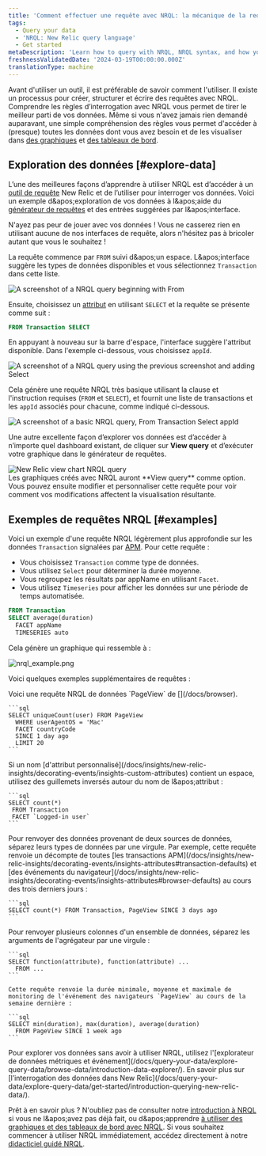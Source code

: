 ```yaml
---
title: 'Comment effectuer une requête avec NRQL: la mécanique de la requête'
tags:
  - Query your data
  - 'NRQL: New Relic query language'
  - Get started
metaDescription: 'Learn how to query with NRQL, NRQL syntax, and how you can explore your data.'
freshnessValidatedDate: '2024-03-19T00:00:00.000Z'
translationType: machine
---
```


Avant d'utiliser un outil, il est préférable de savoir comment l'utiliser. Il existe un processus pour créer, structurer et écrire des requêtes avec NRQL. Comprendre les règles d’interrogation avec NRQL vous permet de tirer le meilleur parti de vos données. Même si vous n'avez jamais rien demandé auparavant, une simple compréhension des règles vous permet d'accéder à (presque) toutes les données dont vous avez besoin et de les visualiser dans [des graphiques](/docs/query-your-data/explore-query-data/use-charts/use-your-charts) et [des tableaux de bord](/docs/query-your-data/explore-query-data/dashboards/introduction-dashboards).

## Exploration des données [#explore-data]

L’une des meilleures façons d’apprendre à utiliser NRQL est d’accéder à un [outil de requête](/docs/query-your-data/nrql-new-relic-query-language/get-started/introduction-nrql-new-relics-query-language#where) New Relic et de l’utiliser pour interroger vos données. Voici un exemple d&amp;apos;exploration de vos données à l&amp;apos;aide du [générateur de requêtes](/docs/chart-builder/use-chart-builder/get-started/introduction-chart-builder) et des entrées suggérées par l&amp;apos;interface.

<Callout variant="tip">
  N'ayez pas peur de jouer avec vos données ! Vous ne casserez rien en utilisant aucune de nos interfaces de requête, alors n'hésitez pas à bricoler autant que vous le souhaitez !
</Callout>

La requête commence par `FROM` suivi d&amp;apos;un espace. L&amp;apos;interface suggère les types de données disponibles et vous sélectionnez `Transaction` dans cette liste.

<img title="nrql_query01.png" alt="A screenshot of a NRQL query beginning with From" src="/images/queries-nrql_screenshot-crop_event-definitions-query-builder.webp" />

Ensuite, choisissez un [attribut](/docs/using-new-relic/welcome-new-relic/get-started/glossary#attribute) en utilisant `SELECT` et la requête se présente comme suit :

```sql
FROM Transaction SELECT
```

En appuyant à nouveau sur la barre d'espace, l'interface suggère l'attribut disponible. Dans l'exemple ci-dessous, vous choisissez `appId`.

<img title="nrql_query02.png" alt="A screenshot of a NRQL query using the previous screenshot and adding Select" src="/images/queries-nrql_screenshot-crop_attribute-definitions-query-builder.webp" />

Cela génère une requête NRQL très basique utilisant la clause et l'instruction requises (`FROM` et `SELECT`), et fournit une liste de <InlinePopover type="apm" />transactions et les `appId` associés pour chacune, comme indiqué ci-dessous.

<img title="basic_nrql_example.png" alt="A screenshot of a basic NRQL query, From Transaction Select appId" src="/images/queries-nrql_screenshot-crop_basic-nrql-query-example.webp" />

Une autre excellente façon d’explorer vos données est d’accéder à n’importe quel dashboard existant, de cliquer sur <DNT>**View query**</DNT> et d’exécuter votre graphique dans le générateur de requêtes.

<img title="new-relic-view-chart-nrql-query.png" alt="New Relic view chart NRQL query" src="/images/queries-nrql_screenshot-crop_view-query-for-chart.webp" />

<figcaption>
  Les graphiques créés avec NRQL auront <DNT>**View query**</DNT> comme option. Vous pouvez ensuite modifier et personnaliser cette requête pour voir comment vos modifications affectent la visualisation résultante.
</figcaption>

## Exemples de requêtes NRQL [#examples]

Voici un exemple d'une requête NRQL légèrement plus approfondie sur les données `Transaction` signalées par [APM](/docs/apm). Pour cette requête :

* Vous choisissez `Transaction` comme type de données.
* Vous utilisez `Select` pour déterminer la durée moyenne.
* Vous regroupez les résultats par appName en utilisant `Facet`.
* Vous utilisez `Timeseries` pour afficher les données sur une période de temps automatisée.

```sql
FROM Transaction 
SELECT average(duration) 
  FACET appName 
  TIMESERIES auto
```

Cela génère un graphique qui ressemble à :

<img title="nrql_example.png" alt="nrql_example.png" src="/images/queries-nrql_screenshot-crop_nrql-example-timeseries.webp" />

Voici quelques exemples supplémentaires de requêtes :

<CollapserGroup>
  <Collapser id="basic-browser-nrql" title="Requête NRQL de base des données du navigateur">
    Voici une requête NRQL de données `PageView` de [<InlinePopover type="browser" />](/docs/browser).

    ```sql
    SELECT uniqueCount(user) FROM PageView 
      WHERE userAgentOS = 'Mac' 
      FACET countryCode
      SINCE 1 day ago 
      LIMIT 20
    ```
  </Collapser>

  <Collapser id="attribute-with-space" title="Nom d'attribut avec un espace dedans">
    Si un nom [d'attribut personnalisé](/docs/insights/new-relic-insights/decorating-events/insights-custom-attributes) contient un espace, utilisez des guillemets inversés autour du nom de l&amp;apos;attribut :

    ```sql
    SELECT count(*)
     FROM Transaction
     FACET `Logged-in user`
    ```
  </Collapser>

  <Collapser id="query-multiple-events-columns" title="Interroger plusieurs sources de données">
    Pour renvoyer des données provenant de deux sources de données, séparez leurs types de données par une virgule. Par exemple, cette requête renvoie un décompte de toutes [les transactions APM](/docs/insights/new-relic-insights/decorating-events/insights-attributes#transaction-defaults) et [des événements du navigateur](/docs/insights/new-relic-insights/decorating-events/insights-attributes#browser-defaults) au cours des trois derniers jours :

    ```sql
    SELECT count(*) FROM Transaction, PageView SINCE 3 days ago
    ```
  </Collapser>

  <Collapser id="" title="requête renvoyant plusieurs colonnes">
    Pour renvoyer plusieurs colonnes d'un ensemble de données, séparez les arguments de l'agrégateur par une virgule :

    ```sql
    SELECT function(attribute), function(attribute) ...
      FROM ...
    ```

    Cette requête renvoie la durée minimale, moyenne et maximale de monitoring de l'événement des navigateurs `PageView` au cours de la semaine dernière :

    ```sql
    SELECT min(duration), max(duration), average(duration)
      FROM PageView SINCE 1 week ago
    ```
  </Collapser>
</CollapserGroup>

<Callout variant="important">
  Pour explorer vos données sans avoir à utiliser NRQL, utilisez l'[explorateur de données métriques et événement](/docs/query-your-data/explore-query-data/browse-data/introduction-data-explorer/). En savoir plus sur [l’interrogation des données dans New Relic](/docs/query-your-data/explore-query-data/get-started/introduction-querying-new-relic-data/).
</Callout>

Prêt à en savoir plus ? N'oubliez pas de consulter notre [introduction à NRQL](/docs/query-your-data/nrql-new-relic-query-language/get-started/introduction-nrql-new-relics-query-language/) si vous ne l&amp;apos;avez pas déjà fait, ou d&amp;apos;apprendre [à utiliser des graphiques et des tableaux de bord avec NRQL](/docs/query-your-data/nrql-new-relic-query-language/get-started/charts-and-dashboards-with-nrql/). Si vous souhaitez commencer à utiliser NRQL immédiatement, accédez directement à notre [didacticiel guidé NRQL](/docs/query-your-data/nrql-new-relic-query-language/get-started/introduction-nrql-tutorial/).